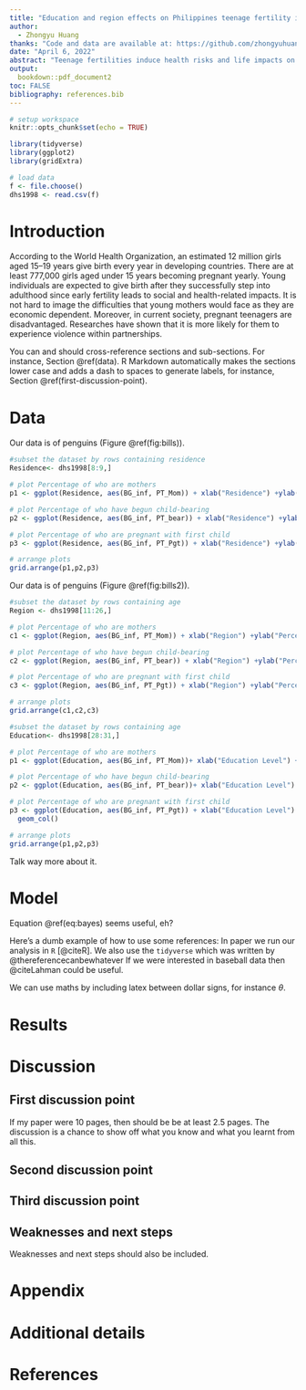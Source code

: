 ```yaml
---
title: "Education and region effects on Philippines teenage fertility in 1998"
author: 
  - Zhongyu Huang
thanks: "Code and data are available at: https://github.com/zhongyuhuang/DHS_Analysis-.git"
date: "April 6, 2022"
abstract: "Teenage fertilities induce health risks and life impacts on both young mothers and their children. Philippines, one of the countries that have the highest adolescent birth rates, the teenage pregnancy toll is still rising here. This paper uses data collected by the National demographic and health survey in 1998 to investigate how background characteristics affect the teenage fertility rates in the Philippines. Evidence has shown that most teenage mothers received less education and lived in rural areas."
output:
  bookdown::pdf_document2
toc: FALSE
bibliography: references.bib
---
```


```r
# setup workspace
knitr::opts_chunk$set(echo = TRUE)

library(tidyverse)
library(ggplot2)
library(gridExtra)
```

```r
# load data
f <- file.choose()
dhs1998 <- read.csv(f)
```

# Introduction

  According to the World Health Organization, an estimated 12 million girls aged 15–19 years give birth every year in developing countries. There are at least 777,000 girls aged under 15 years becoming pregnant yearly. Young individuals are expected to give birth after they successfully step into adulthood since early fertility leads to social and health-related impacts. It is not hard to image the difficulties that young mothers would face as they are economic dependent. Moreover, in current society, pregnant teenagers are disadvantaged. Researches have shown that it is more likely for them to experience violence within partnerships. 

You can and should cross-reference sections and sub-sections. For instance, Section \@ref(data). R Markdown automatically makes the sections lower case and adds a dash to spaces to generate labels, for instance, Section \@ref(first-discussion-point). 



# Data

Our data is of penguins (Figure \@ref(fig:bills)).


```r
#subset the dataset by rows containing residence
Residence<- dhs1998[8:9,]

# plot Percentage of who are mothers
p1 <- ggplot(Residence, aes(BG_inf, PT_Mom)) + xlab("Residence") +ylab("Percentage of who are mothers")+geom_col()

# plot Percentage of who have begun child-bearing
p2 <- ggplot(Residence, aes(BG_inf, PT_bear)) + xlab("Residence") +ylab("Percentage of who have begun child-bearing")+geom_col()

# plot Percentage of who are pregnant with first child
p3 <- ggplot(Residence, aes(BG_inf, PT_Pgt)) + xlab("Residence") +ylab("Percentage of who are pregnant with first child")+geom_col()

# arrange plots
grid.arrange(p1,p2,p3)

```

Our data is of penguins (Figure \@ref(fig:bills2)).

```r
#subset the dataset by rows containing age
Region <- dhs1998[11:26,]

# plot Percentage of who are mothers
c1 <- ggplot(Region, aes(BG_inf, PT_Mom)) + xlab("Region") +ylab("Percentage of who are mothers")+ geom_col()+coord_flip()

# plot Percentage of who have begun child-bearing
c2 <- ggplot(Region, aes(BG_inf, PT_bear)) + xlab("Region") +ylab("Percentage of who have begun child-bearing")+ geom_col()+coord_flip()

# plot Percentage of who are pregnant with first child
c3 <- ggplot(Region, aes(BG_inf, PT_Pgt)) + xlab("Region") +ylab("Percentage of who are pregnant with first child")+ geom_col() +coord_flip()

# arrange plots
grid.arrange(c1,c2,c3)
```

```r
#subset the dataset by rows containing age
Education<- dhs1998[28:31,]

# plot Percentage of who are mothers
p1 <- ggplot(Education, aes(BG_inf, PT_Mom))+ xlab("Education Level") +ylab("Percentage of who are mothers") + geom_col()

# plot Percentage of who have begun child-bearing
p2 <- ggplot(Education, aes(BG_inf, PT_bear))+ xlab("Education Level") +ylab("Percentage of who have begun child-bearing") +geom_col()

# plot Percentage of who are pregnant with first child
p3 <- ggplot(Education, aes(BG_inf, PT_Pgt)) + xlab("Education Level") +ylab("Percentage of who are pregnant with first child") +
  geom_col()

# arrange plots
grid.arrange(p1,p2,p3)

```





Talk way more about it. 



# Model

\begin{equation}
Pr(\theta | y) = \frac{Pr(y | \theta) Pr(\theta)}{Pr(y)}  (\#eq:bayes)
\end{equation}

Equation \@ref(eq:bayes) seems useful, eh?

Here's a dumb example of how to use some references: In paper we run our analysis in `R` [@citeR]. We also use the `tidyverse` which was written by @thereferencecanbewhatever If we were interested in baseball data then @citeLahman could be useful. 

We can use maths by including latex between dollar signs, for instance $\theta$.


# Results

# Discussion

## First discussion point

If my paper were 10 pages, then should be be at least 2.5 pages. The discussion is a chance to show off what you know and what you learnt from all this. 

## Second discussion point

## Third discussion point

## Weaknesses and next steps

Weaknesses and next steps should also be included.

\newpage

\appendix

# Appendix {-}


# Additional details


\newpage


# References


